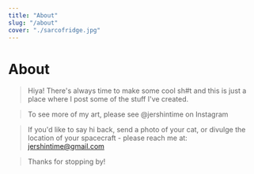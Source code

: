 ```yaml
---
title: "About"
slug: "/about"
cover: "./sarcofridge.jpg"
---
```


# About

> Hiya! There's always time to make some cool sh#t and this is just a place where I post some of the stuff I've created.

> To see more of my art, please see @jershintime on Instagram

> If you'd like to say hi back, send a photo of your cat, or divulge the location of your spacecraft - please reach me at: jershintime@gmail.com

> Thanks for stopping by!

